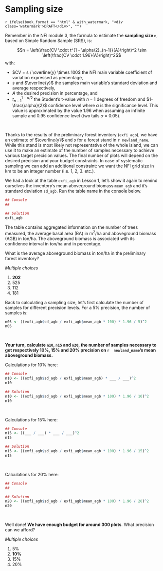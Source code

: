 
\newpage

# Sampling size {#size}
  
`r ifelse(book_format == "html" & with_watermark, "<div class='watermark'>DRAFT</div>", "")`

Remember in the NFI module 3, the formula to estimate the **sampling size `n`**, based on Simple Random Sample (SRS), is:

$$n = \left(\frac{CV \cdot t^{1 - \alpha/2}_{n-1}}{A}\right)^2 \sim \left(\frac{CV \cdot 1.96}{A}\right)^2$$
with:

- $CV = s / \overline{y} \times 100$ the NFI main variable coefficient of variation expressed as percentage, 
- $s$ and $\overline{y}$ the samples main variable's standard deviation and average respectively,
- $A$ the desired precision in percentage, and 
- $t^{1 - \alpha/2}_{n-1}$ the Student's t-value with $n-1$ degrees of freedom and $1-\frac{\alpha}{2}$ confidence level where $\alpha$ is the significance level. This value is approximated by the value 1.96 when assuming an infinite sample and 0.95 confidence level (two tails $\alpha$ = 0.05).

\  

Thanks to the results of the preliminary forest inventory (`exfi_agb`), we have an estimate of $\overline{y}$ and $s$ for a forest stand in ```r newland_name```. While this stand is most likely not representative of the whole island, we can use it to make an estimate of the number of samples necessary to achieve various target precision values. The final number of plots will depend on the desired precision and your budget constraints. In case of systematic sampling we can add an additional constraint: we want the NFI grid size in km to be an integer number (i.e. 1, 2, 3. etc.).

We had a look at the table `exfi_agb` in Lesson 1, let's show it again to remind ourselves the inventory's mean aboveground biomass `mean_agb` and it's standard deviation `sd_agb`. Run the table name in the console below.

```r

## Console
##

```

```r

## Solution
exfi_agb

```


The table contains aggregated information on the number of trees measured, the average basal area (BA) in m^2^/ha and aboveground biomass (AGB) in ton/ha. The aboveground biomass is associated with its confidence interval in ton/ha and in percentage.

What is the average aboveground biomass in ton/ha in the preliminary forest inventory?

::::::{.question data-latex=""}

*Multiple choices*

1. **202**
1. 525
1. 112
1. 181

::::::

Back to calculating a sampling size, let's first calculate the number of samples for different precision levels. For a 5% precision, the number of samples is:

```r

n05 <- ((exfi_agb$sd_agb / exfi_agb$mean_agb * 100) * 1.96 / 5)^2
n05

``` 

\  

**Your turn, calculate `n10`, `n15` and `n20`, the number of samples necessary to get respectively 10%, 15% and 20% precision on ```r  newland_name```'s mean aboveground biomass.**

Calculations for 10% here: 
 
```r

## Console
n10 <- ((exfi_agb$sd_agb / exfi_agb$mean_agb) * ___ / ___)^2
n10

```

```r

## Solution
n10 <- ((exfi_agb$sd_agb / exfi_agb$mean_agb * 100) * 1.96 / 10)^2
n10

```

\  

Calculations for 15% here: 

```r

## Console
n15 <- ((___ / ___) * ___ / ___)^2
n15

```

```r

## Solution
n15 <- ((exfi_agb$sd_agb / exfi_agb$mean_agb * 100) * 1.96 / 15)^2
n15

```

\  

Calculations for 20% here: 

```r

## Console
##

```


```r

## Solution
n20 <- ((exfi_agb$sd_agb / exfi_agb$mean_agb * 100) * 1.96 / 20)^2
n20

```

\  

Well done! **We have enough budget for around 300 plots**. What precision can we afford?

::::::{.question data-latex=""}

*Multiple choices*

1. 5% 
1. **10%**
1. 15%
1. 20%

::::::

\  
